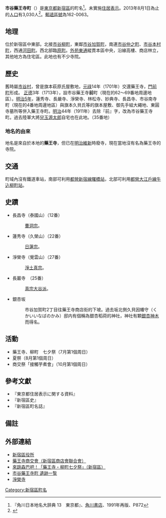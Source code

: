 {{Pathnav|日本|東京都|新宿區|frame=1}}
{{Infobox Settlement
|official_name = 市谷藥王寺町
|native_name =
|settlement_type = [[町|町]]
|image_skyline =
|imagesize =
|image_caption =
|image_flag =
|image_seal =
| image_map =
| map_caption =
| pushpin_map =
|subdivision_type = [[國家|國家]]
|subdivision_name = [[File:Flag_of_Japan.svg|border]] [[日本|日本]]
|subdivision_type1 = [[都道府縣|都道府縣]]
|subdivision_name1 = [[File:Flag_of_Tokyo_Prefecture.svg|25px]] [[東京都|東京都]]
|subdivision_type2 = [[東京都區部|特別區]]
|subdivision_name2 = [[File:Flag_of_Shinjuku,_Tokyo.svg|25px]] [[新宿區|新宿區]]
|established_title =
|established_date =
|government_type =
|leader_title =
|leader_name =
|area_magnitude =
|area_total_sq_mi =
|area_total_km2 =
|area_land_sq_mi =
|area_land_km2 =
|area_urban_sq_mi =
|area_urban_km2 =
|area_metro_km2 =
|area_metro_sq_mi =
|population_as_of= 2013年（平成25年）8月1日
|population_footnotes =
|population_total = 3030
|population_urban =
|population_metro =
|population_density_sq_mi =
|population_density_km2 =
| timezone = [[日本標準時間|JST]]
| utc_offset = +9
|timezone_DST =
|utc_offset_DST =
|latd=|latm=|lats=|latNS=
|longd=|longm=|longs=|longEW=
|elevation_footnotes=
|elevation_m =
|elevation_ft =
|postal_code_type = [[郵遞區號|郵遞區號]]
|postal_code = 162-0063
|area_code =
|website =
|footnotes =
}}
'''市谷藥王寺町'''（{{jpn|j=市谷薬王寺町|hg=いちがややくおうじまち|rm=Ichigaya-yakuōjimachi|f=y}}）是[[東京都|東京都]][[新宿區|新宿區]]的町名<ref name="kado">『角川日本地名大辞典 13　東京都』、[[角川書店|角川書店]]、1991年再版、P872</ref>。未實施[[住居表示|住居表示]]。2013年8月1日為止的[[人口|人口]]有3,030人<ref>{{Cite web |url=http://www.city.shinjuku.lg.jp/content/000130038.xls |title=新宿区　住民基本台帳の町丁別世帯数及び男女別人口（日本人と外国人の合計） |access-date=2013-08-09 |archive-date=2014-08-19 |archive-url=https://web.archive.org/web/20140819083633/http://www.city.shinjuku.lg.jp/content/000130038.xls |dead-url=no }}</ref>。[[郵遞區號|郵遞區號]]為162-0063。

== 地理 ==
位於新宿區中東部。北接[[市谷柳町|市谷柳町]]，東鄰[[市谷加賀町|市谷加賀町]]，南連[[市谷仲之町|市谷仲之町]]、[[市谷本村町|市谷本村町]]，西通[[河田町|河田町]]。西北部臨[[原町_(新宿區)|原町]]。[[外苑東通|外苑東通]]縱貫本區中央，沿線高樓、商店林立，其他地方為住宅區。此地也有不少寺院。

== 歷史 ==
舊時屬[[市谷村|市谷村]]，曾是旗本萩原氏屋敷地，[[元祿|元祿]]14年（1701年）交還藥王寺，[[門前町|門前町]]形成。
[[正德_(日本)|正德]]3年（1713年），設市谷藥王寺'''前'''町（現在的62～69番地周邊地區）。[[明治5年|明治5年]]，蓮秀寺、長嚴寺、淨榮寺、林松寺、妙典寺、長昌寺、市谷南寺町（現在的4番地周邊地區）與旗本久貝氏等的旗本屋敷、御先手組大繩地、東圓寺墓所等併入藥王寺町。[[明治|明治]]44年（1911年）去除『前』字，改為市谷藥王寺町。過去陸軍大將[[兒玉源太郎|兒玉源太郎]]自宅也在此地。（35番地）

=== 地名的由來 ===
地名是來自於本地的'''藥王寺'''，但已在[[明治維新|明治維新]]時廢寺，現在當地沒有名為藥王寺的寺院。

== 交通 ==
町域內沒有鐵道車站，南部可利用[[都營地下鐵新宿線|都營新宿線]][[曙橋站|曙橋站]]，北部可利用[[都營地下鐵大江戶線|都營大江戶線]][[牛込柳町站|牛込柳町站]]。

== 史蹟 ==
* 長昌寺（泰國山）（12番）
*:[[曹洞宗|曹洞宗]]。
* 蓮秀寺（久榮山）（22番）
*:[[日蓮宗|日蓮宗]]。
* 淨榮寺（覺雲山）（27番）
*:[[淨土真宗|淨土真宗]]。
* 長巖寺　（25番）
*:[[真宗大谷派|真宗大谷派]]。
* 銀杏坂
*:市谷加賀町2丁目往藥王寺商店街的下坡。過去坂北側久貝因幡守（くかいいなばのかみ）邸内有個稱為銀杏稻荷的神社，神社有顆[[銀杏|銀杏]][[神木|神木]]而得名。

== 活動 ==
* 藥王寺、柳町　七夕祭（7月第1個周日）
* 夏祭（8月第1個周日）
* 商交祭「接觸芋煮會」（10月第1個周日）

== 參考文獻 ==
* 『東京都住居表示に関する資料』
* 『新宿區史』
* 『新宿區町名誌』

== 備註 ==
{{reflist}}

== 外部連結 ==
* [http://www.city.shinjuku.lg.jp/ 新宿區役所] {{Wayback|url=http://www.city.shinjuku.lg.jp/ |date=20130630141142 }}
* [https://web.archive.org/web/20131010035739/http://shinjukuku-kushouren.net/087/ 藥王寺商交會（新宿區商店會聯合會）]
* [https://web.archive.org/web/20090227102436/http://www.city.shinjuku.tokyo.jp/whatsnew/pub/2008/0706-02.html 來跳森巴吧！「藥王寺・柳町七夕祭」（新宿區）]
* [http://www.syougai.metro.tokyo.jp/iseki0/iseki/list/ruins/13104/0389.htm 市谷藥王寺町 遺跡一覧] {{Wayback|url=http://www.syougai.metro.tokyo.jp/iseki0/iseki/list/ruins/13104/0389.htm |date=20180614151407 }}
* [https://web.archive.org/web/20130712183313/http://www.joueiji.jp/ 淨榮寺]

{{新宿區的町名}}
{{DEFAULTSORT:Ichigaya-Yakuojimachi}}
[[Category:新宿區町名|Category:新宿區町名]]